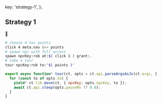   key: 'strategy-1',
};

## Strategy 1

🚧

```sh
# choose 4 nav points
click 4 meta.nav &>> points
# spawn npc with full access
spawn npcKey:rob at:$( click 1 ) grant:.
# take a tour
tour npcKey:rob to:"$( points )" 
```

```js
export async function* tour(ct, opts = ct.api.parseArgsAsJs(ct.args, { to: 'array' })) {
  for (const to of opts.to) {
    yield* ct.lib.move(ct, { npcKey: opts.npcKey, to });
    await ct.api.sleep(opts.pauseMs ?? 0.8);
  }
}
```